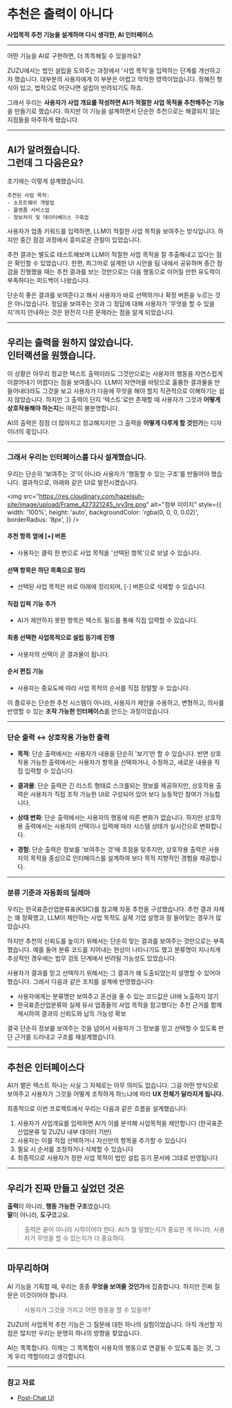 <Cover
  src="https://res.cloudinary.com/hazelsuh-site/image/upload/Frame_427321244_meyxqb.png"
  alt=""
  caption=""
/>

# 추천은 출력이 아니다

**사업목적 추천 기능을 설계하며 다시 생각한, AI 인터페이스**

---

어떤 기능을 AI로 구현하면, 더 똑똑해질 수 있을까요?

ZUZU에서는 법인 설립을 도와주는 과정에서 '사업 목적'을 입력하는 단계를 개선하고자 했습니다. 대부분의 사용자에게 이 부분은 어렵고 막막한 영역이었습니다. 정해진 형식이 있고, 법적으로 어긋나면 설립이 반려되기도 하죠.

그래서 우리는 **사용자가 사업 개요를 작성하면 AI가 적절한 사업 목적을 추천해주는 기능**을 만들기로 했습니다.
하지만 이 기능을 설계하면서 단순한 추천으로는 해결되지 않는 지점들을 마주하게 됐습니다.

---

## AI가 알려줬습니다. <br/>그런데 그 다음은요?

초기에는 이렇게 설계했습니다.

```plaintext
추천된 사업 목적:
- 소프트웨어 개발업
- 플랫폼 서비스업
- 정보처리 및 데이터베이스 구축업
```

사용자가 업종 키워드를 입력하면, LLM이 적절한 사업 목적을 보여주는 방식입니다.
하지만 중간 점검 과정에서 흥미로운 관찰이 있었습니다.

추천 결과는 별도로 테스트해보며 LLM이 적절한 사업 목적을 잘 추출해내고 있다는 점은 확인할 수 있었습니다. 한편, 피그마로 설계한 UI 시안을 팀 내에서 공유하며 중간 점검을 진행했을 때는 추천 결과를 보는 것만으로는 다음 행동으로 이어질 만한 유도력이 부족하다는 피드백이 나왔습니다.

단순히 좋은 결과를 보여준다고 해서 사용자가 바로 선택하거나 확정 버튼을 누르는 것은 아니었습니다. 정답을 보여주는 것과 그 정답에 대해 사용자가 '무엇을 할 수 있을지'까지 안내하는 것은 완전히 다른 문제라는 점을 알게 되었습니다.

---

## 우리는 출력을 원하지 않았습니다. <br/>인터랙션을 원했습니다.

이 상황은 아무리 정교한 텍스트 출력이라도 그것만으로는 사용자의 행동을 자연스럽게 이끌어내기 어렵다는 점을 보여줍니다. LLM이 자연어를 바탕으로 훌륭한 결과물을 만들어내더라도 그것을 보고 사용자가 다음에 무엇을 해야 할지 직관적으로 이해하기는 쉽지 않았습니다.
하지만 그 출력이 단지 '텍스트'로만 존재할 때 사용자가 그것과 **어떻게 상호작용해야 하는지**는 여전히 불분명합니다.

AI의 출력은 점점 더 많아지고 정교해지지만 그 출력을 **어떻게 다루게 할 것인가**는 디자이너의 몫입니다.

---

### 그래서 우리는 인터페이스를 다시 설계했습니다.

우리는 단순히 '보여주는 것'이 아니라 사용자가 '행동할 수 있는 구조'를 만들어야 했습니다.
결과적으로, 아래와 같은 UI로 발전시켰습니다.

<img
  src="https://res.cloudinary.com/hazelsuh-site/image/upload/Frame_427321245_ivv3re.png"
  alt="첨부 이미지"
  style={{
    width: '100%',
    height: 'auto',
    backgroundColor: 'rgba(0, 0, 0, 0.02)',
    borderRadius: '8px',
  }}
/>

#### 추천 항목 옆에 [+] 버튼

- 사용자는 클릭 한 번으로 사업 목적을 '선택된 항목'으로 보낼 수 있습니다.

#### 선택 항목은 하단 목록으로 정리

- 선택된 사업 목적은 바로 아래에 정리되며, [-] 버튼으로 삭제할 수 있습니다.

#### 직접 입력 기능 추가

- AI가 제안하지 못한 항목은 텍스트 필드를 통해 직접 입력할 수 있습니다.

#### 최종 선택한 사업목적으로 설립 등기에 진행

- 사용자의 선택이 곧 결과물이 됩니다.

#### 순서 편집 기능

- 사용자는 중요도에 따라 사업 목적의 순서를 직접 정렬할 수 있습니다.

이 플로우는 단순한 추천 시스템이 아니라, 사용자가 제안을 수용하고, 변형하고, 의사를 반영할 수 있는 **조작 가능한 인터페이스**를 만드는 과정이었습니다.

---

### 단순 출력 ↔ 상호작용 가능한 출력

- **목적**: 단순 출력에서는 사용자가 내용을 단순히 '보기'만 할 수 있습니다. 반면 상호작용 가능한 출력에서는 사용자가 항목을 선택하거나, 수정하고, 새로운 내용을 직접 입력할 수 있습니다.

- **결과물**: 단순 출력은 긴 리스트 형태로 스크롤되는 정보를 제공하지만, 상호작용 출력은 사용자가 직접 조작 가능한 UI로 구성되어 있어 보다 능동적인 참여가 가능합니다.

- **상태 변화**: 단순 출력에서는 사용자의 행동에 따른 변화가 없습니다. 하지만 상호작용 출력에서는 사용자의 선택이나 입력에 따라 시스템 상태가 실시간으로 변화합니다.

- **경험**: 단순 출력은 정보를 '보여주는 것'에 초점을 맞추지만, 상호작용 출력은 사용자의 목적을 중심으로 인터페이스를 설계하여 보다 목적 지향적인 경험을 제공합니다.

---

### 분류 기준과 자동화의 딜레마

우리는 한국표준산업분류표(KSIC)를 참고해 자동 추천을 구성했습니다. 추천 결과 자체는 꽤 정확했고, LLM이 제안하는 사업 목적도 실제 기업 설명과 잘 들어맞는 경우가 많았습니다.

하지만 추천의 신뢰도를 높이기 위해서는 단순히 맞는 결과를 보여주는 것만으로는 부족했습니다. 예를 들어 분류 코드를 지어내는 현상이 나타나기도 했고 분류명이 지나치게 추상적인 경우에는 법무 검토 단계에서 반려될 가능성도 있었습니다.

사용자가 결과를 믿고 선택하기 위해서는 그 결과가 왜 도출되었는지 설명할 수 있어야 했습니다. 그래서 다음과 같은 조치를 설계에 반영했습니다:

- 사용자에게는 분류명만 보여주고 혼선을 줄 수 있는 코드값은 UI에 노출하지 않기
- 한국표준산업분류와 실제 유사 업종들의 사업 목적을 참고했다는 추천 근거를 함께 제시하여 결과의 신뢰도와 납득 가능성 확보

결국 단순히 정보를 보여주는 것을 넘어서 사용자가 그 정보를 믿고 선택할 수 있도록 판단 근거를 드러내고 구조를 재설계했습니다.

---

## 추천은 인터페이스다

AI가 뱉은 텍스트 하나는 사실 그 자체로는 아무 의미도 없습니다.
그걸 어떤 방식으로 보여주고 사용자가 그것을 어떻게 조작하게 하느냐에 따라 **UX 전체가 달라지게 됩니다.**

최종적으로 이번 프로젝트에서 우리는 다음과 같은 흐름을 설계했습니다:

1. 사용자가 사업개요를 입력하면 AI가 이를 분석해 사업목적을 제안합니다 (한국표준산업분류 및 ZUZU 내부 데이터 기반)
2. 사용자는 이를 직접 선택하거나 자신만의 항목을 추가할 수 있습니다
3. 필요 시 순서를 조정하거나 삭제할 수 있습니다
4. 최종적으로 사용자가 정한 사업 목적이 법인 설립 등기 문서에 그대로 반영됩니다

---

## 우리가 진짜 만들고 싶었던 것은

**출력**이 아니라, **행동 가능한 구조**였습니다.<br/>
**말**이 아니라, **도구**였고요.

> 출력은 끝이 아니라 시작이어야 한다.
> AI가 뭘 말했는지가 중요한 게 아니라,
> 사용자가 무엇을 할 수 있는지가 더 중요하다.

---

## 마무리하며

AI 기능을 기획할 때, 우리는 종종 **무엇을 보여줄 것인가**에 집중합니다.
하지만 진짜 질문은 이것이어야 합니다.

> 사용자가 그것을 가지고 어떤 행동을 할 수 있을까?

ZUZU의 사업목적 추천 기능은 그 질문에 대한 하나의 실험이었습니다.
아직 개선할 지점은 많지만 우리는 분명히 하나의 방향을 찾았습니다.

AI는 똑똑합니다.
이제는 그 똑똑함이 사용자의 행동으로 연결될 수 있도록 돕는 것, 그게 우리 역할이라고 생각합니다.

---

### 참고 자료

- [Post-Chat UI](https://allenpike.com/2025/post-chat-llm-ui)
